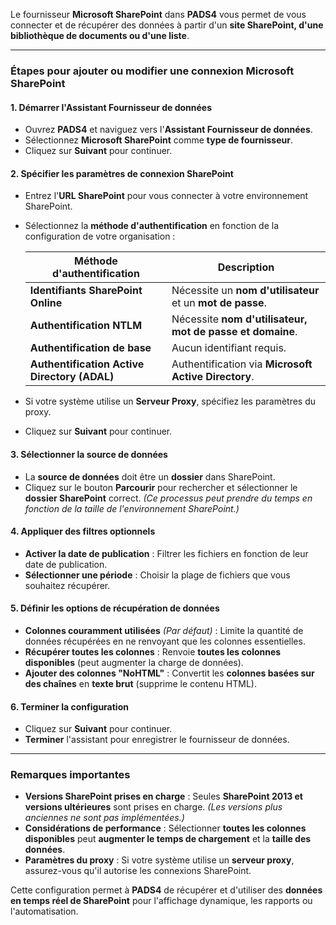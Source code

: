 Le fournisseur **Microsoft SharePoint** dans **PADS4** vous permet de vous connecter et de récupérer des données à partir d'un **site SharePoint, d'une bibliothèque de documents ou d'une liste**.

***

### **Étapes pour ajouter ou modifier une connexion Microsoft SharePoint**

#### **1. Démarrer l'Assistant Fournisseur de données**

* Ouvrez **PADS4** et naviguez vers l'**Assistant Fournisseur de données**.
* Sélectionnez **Microsoft SharePoint** comme **type de fournisseur**.
* Cliquez sur **Suivant** pour continuer.

#### **2. Spécifier les paramètres de connexion SharePoint**

* Entrez l'**URL SharePoint** pour vous connecter à votre environnement SharePoint.

* Sélectionnez la **méthode d'authentification** en fonction de la configuration de votre organisation :

  | **Méthode d'authentification**               | **Description**                                            |
  | -------------------------------------------- | ---------------------------------------------------------- |
  | **Identifiants SharePoint Online**           | Nécessite un **nom d'utilisateur** et un **mot de passe**. |
  | **Authentification NTLM**                    | Nécessite **nom d'utilisateur, mot de passe et domaine**.  |
  | **Authentification de base**                 | Aucun identifiant requis.                                  |
  | **Authentification Active Directory (ADAL)** | Authentification via **Microsoft Active Directory**.       |

* Si votre système utilise un **Serveur Proxy**, spécifiez les paramètres du proxy.

* Cliquez sur **Suivant** pour continuer.

#### **3. Sélectionner la source de données**

* La **source de données** doit être un **dossier** dans SharePoint.
* Cliquez sur le bouton **Parcourir** pour rechercher et sélectionner le **dossier SharePoint** correct. *(Ce processus peut prendre du temps en fonction de la taille de l'environnement SharePoint.)*

#### **4. Appliquer des filtres optionnels**

* **Activer la date de publication** : Filtrer les fichiers en fonction de leur date de publication.
* **Sélectionner une période** : Choisir la plage de fichiers que vous souhaitez récupérer.

#### **5. Définir les options de récupération de données**

* **Colonnes couramment utilisées** *(Par défaut)* : Limite la quantité de données récupérées en ne renvoyant que les colonnes essentielles.
* **Récupérer toutes les colonnes** : Renvoie **toutes les colonnes disponibles** (peut augmenter la charge de données).
* **Ajouter des colonnes "NoHTML"** : Convertit les **colonnes basées sur des chaînes** en **texte brut** (supprime le contenu HTML).

#### **6. Terminer la configuration**

* Cliquez sur **Suivant** pour continuer.
* **Terminer** l'assistant pour enregistrer le fournisseur de données.

***

### **Remarques importantes**

* **Versions SharePoint prises en charge** : Seules **SharePoint 2013 et versions ultérieures** sont prises en charge. *(Les versions plus anciennes ne sont pas implémentées.)*
* **Considérations de performance** : Sélectionner **toutes les colonnes disponibles** peut **augmenter le temps de chargement** et la **taille des données**.
* **Paramètres du proxy** : Si votre système utilise un **serveur proxy**, assurez-vous qu'il autorise les connexions SharePoint.

Cette configuration permet à **PADS4** de récupérer et d'utiliser des **données en temps réel de SharePoint** pour l'affichage dynamique, les rapports ou l'automatisation.
